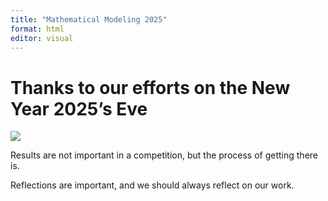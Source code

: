 ```yaml
---
title: "Mathematical Modeling 2025"
format: html
editor: visual
---
```


# Thanks to our efforts on the New Year 2025's Eve

![](images/clipboard-2662275527.png)


Results are not important in a competition, but the process of getting there is.


Reflections are important, and we should always reflect on our work.